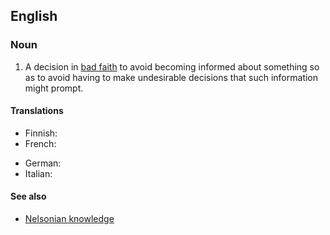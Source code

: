 ==English==

===Noun===
{{wikipedia}}
{{en-noun|-}}

# {{lb|en|idiomatic|legal}} A decision in [[bad faith]] to avoid becoming informed about something so as to avoid having to make undesirable decisions that such information might prompt.
#: {{syn|en|vincible ignorance|willful blindness}}

====Translations====
{{trans-top|A decision in bad faith to avoid becoming informed}}
* Finnish: {{t|fi|tarkoituksellinen tietämättömyys}}
* French: {{t|fr|aveuglement volontaire|m}}
{{trans-mid}}
* German: {{t+|de|Ignoranz|f}}
* Italian: {{t|it|beata ignoranza|f}}
{{trans-bottom}}

====See also====
* [[Nelsonian knowledge]]